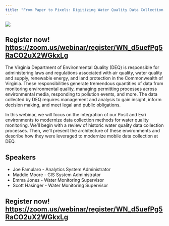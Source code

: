 ```yaml
---
title: "From Paper to Pixels: Digitizing Water Quality Data Collection with Posit and Esri Integration"
---
```


![](images/virginia-deq-webinar-main-image.png)

## Register now! [https://zoom.us/webinar/register/WN_d5uefPg5RaCO2uX2WGkxLg](https://zoom.us/webinar/register/WN_d5uefPg5RaCO2uX2WGkxLg)

The Virginia Department of Environmental Quality (DEQ) is responsible for administering laws and regulations associated with air quality, water quality and supply, renewable energy, and land protection in the Commonwealth of Virginia. These responsibilities generate tremendous quantities of data from monitoring environmental quality, managing permitting processes across environmental media, responding to pollution events, and more. The data collected by DEQ requires management and analysis to gain insight, inform decision making, and meet legal and public obligations.

In this webinar, we will focus on the integration of our Posit and Esri environments to modernize data collection methods for water quality monitoring. We'll begin with a review of historic water quality data collection processes. Then, we’ll present the architecture of these environments and describe how they were leveraged to modernize mobile data collection at DEQ.

## Speakers 

* Joe Famularo - Analytics System Administrator
* Maddie Moore - GIS System Administrator
* Emma Jones - Water Monitoring Supervisor
* Scott Hasinger - Water Monitoring Supervisor

## Register now! [https://zoom.us/webinar/register/WN_d5uefPg5RaCO2uX2WGkxLg](https://zoom.us/webinar/register/WN_d5uefPg5RaCO2uX2WGkxLg)